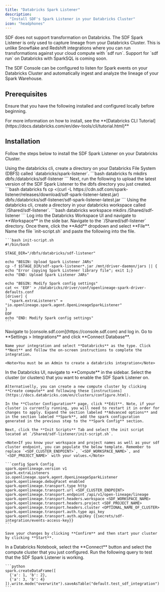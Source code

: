 ```yaml
---
title: "Databricks Spark Listener"
description:
  "Install SDF's Spark Listener in your Databricks Cluster"
icon: "headphones"
---
```


<Warning>
  SDF does not support transformation on Databricks. The SDF Spark Listener is only used to capture lineage from your Databricks Cluster. This is unlike Snowflake and Redshift integrations where you can run transformations against your cloud compute with `sdf run`. 
  Support for `sdf run` on Databricks with SparkSQL is coming soon.
</Warning>

The SDF Console can be configured to listen for Spark events on your Databricks Cluster and automatically ingest and analyze the lineage of your Spark Warehouse.

## Prerequisites

Ensure that you have the following installed and configured locally before beginning.

<CardGroup cols={1}>
  <Card title="Databricks CLI" icon="square-1">
    For more information on how to install, see the **[Databricks CLI Tutorial](https://docs.databricks.com/en/dev-tools/cli/tutorial.html)**
  </Card>
</CardGroup>

## Installation

Follow the steps below to install the SDF Spark Listener on your Databricks Cluster.

<Steps>
  <Step title="Upload SDF Spark Listener to Databricks File System">
    Using the databricks cli, create a directory on your Databricks File System (DBFS) called `databricks/spark-listener`.
    ```bash
    databricks fs mkdirs dbfs:/databricks/sdf-listener
    ```
    Next, run the following to upload the latest version of the SDF Spark Listener to the dbfs directory you just created.
    ```bash
    databricks fs cp <(curl -L https://cdn.sdf.com/spark-listener/releases/download/sdf-spark-listener-latest.jar) dbfs:/databricks/sdf-listener/sdf-spark-listener-latest.jar
    ```
  </Step>
  <Step title="Add the Spark Listener init script to your Workspace">
    Using the databricks cli, create a directory in your databricks workspace called `/Shared/sdf-listener`.
    ```bash
    databricks workspace mkdirs /Shared/sdf-listener
    ```
    Log into the Databricks Workspace UI and navigate to **Workspace** in the side bar. Navigate to the `/Shared/sdf-listener` directory. Once there, click the **Add** dropdown and select **File**. Name the file `init-script.sh` and paste the following into the file.

    ```bash init-script.sh
    #!/bin/bash

    STAGE_DIR="/dbfs/databricks/sdf-listener"

    echo "BEGIN: Upload Spark Listener JARs"
    cp -f $STAGE_DIR/sdf-spark-listener*.jar /mnt/driver-daemon/jars || { echo "Error copying Spark Listener library file"; exit 1;}
    echo "END: Upload Spark Listener JARs"

    echo "BEGIN: Modify Spark config settings"
    cat << 'EOF' > /databricks/driver/conf/openlineage-spark-driver-defaults.conf
    [driver] {
      "spark.extraListeners" = "io.openlineage.spark.agent.OpenLineageSparkListener"
    }
    EOF
    echo "END: Modify Spark config settings"
    ```
  </Step>
  <Step title="Create a Databricks Integration in the SDF Console">
    Navigate to [console.sdf.com](https://console.sdf.com) and log in. Go to **Settings > Integrations** and click **Connect Database**.

    Name your integration and select **Databricks** as the type. Click **Next** and follow the on-screen instructions to complete the integration.

    <Note>You must be an Admin to create a databricks integration</Note>
  </Step>
  <Step title="Add generated Spark Config to Databricks Compute">
    In the Databricks UI, navigate to **Compute** in the sidebar. Select the cluster (or clusters) that you want to enable the SDF Spark Listener on.

    Alternativelly, you can create a new compute cluster by clicking **Create compute** and following these [instructions](https://docs.databricks.com/en/clusters/configure.html).

    In the **Cluster Configuration** page, click **Edit**. Note, if your cluster is currently running, you will need to restart it in order for changes to apply. Expand the section labeled **Advanced options** and in the section labeled **Spark**, add the spark configuration generated in the previous step to the **Spark Config** section. 

    Next, click the **Init Scripts** Tab and select the init script located at `/Shared/sdf-listener/init-script.sh`.
    
    <Note>If you know your workspace and project names as well as your sdf cluster endpoint, you can populate the below template. Remember to replace `<SDF_CLUSTER_ENDPOINT>`, `<SDF_WORKSPACE_NAME>`, and `<SDF_PROJECT_NAME>` with your values.</Note>

    ```config Spark Config
    spark.openlineage.version v1
    spark.extraListeners io.openlineage.spark.agent.OpenLineageSparkListener
    spark.openlineage.debugFacet enabled
    spark.openlineage.transport.type http
    spark.openlineage.transport.url <SDF_CLUSTER_ENDPOINT>
    spark.openlineage.transport.endpoint /api/v1/open-lineage/lineage
    spark.openlineage.transport.headers.workspace <SDF_WORKSPACE_NAME>
    spark.openlineage.transport.headers.project <SDF_PROJECT_NAME>
    spark.openlineage.transport.headers.cluster <OPTIONAL_NAME_OF_CLUSTER>
    spark.openlineage.transport.auth.type api_key
    spark.openlineage.transport.auth.apiKey {{secrets/sdf-integration/events-access-key}}
    ```

    Save your changes by clicking **Confirm** and then start your cluster by clicking **Start**.
  </Step>
  <Step title="(Optional) Run a Test Query">
    In a Databricks Notebook, select the **Connect** button and select the compute cluster that you just configured. Run the following query to test that the SDF Spark Listener is working.

    ```python
    spark.createDataFrame([
      {'a': 1, 'b': 2},
      {'a': 3, 'b': 4}
    ]).write.mode("overwrite").saveAsTable("default.test_sdf_integration")
    ```
  </Step>
</Steps>
